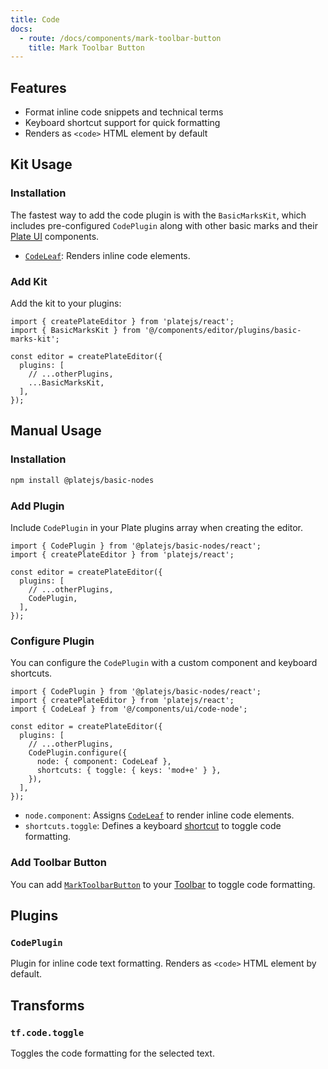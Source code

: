 ```yaml
---
title: Code
docs:
  - route: /docs/components/mark-toolbar-button
    title: Mark Toolbar Button
---
```


<ComponentPreview name="basic-marks-demo" />

<PackageInfo>

## Features

- Format inline code snippets and technical terms
- Keyboard shortcut support for quick formatting
- Renders as `<code>` HTML element by default

</PackageInfo>

## Kit Usage

<Steps>

### Installation

The fastest way to add the code plugin is with the `BasicMarksKit`, which includes pre-configured `CodePlugin` along with other basic marks and their [Plate UI](/docs/installation/plate-ui) components.

<ComponentSource name="basic-marks-kit" />

- [`CodeLeaf`](/docs/components/code-node): Renders inline code elements.

### Add Kit

Add the kit to your plugins:

```tsx
import { createPlateEditor } from 'platejs/react';
import { BasicMarksKit } from '@/components/editor/plugins/basic-marks-kit';

const editor = createPlateEditor({
  plugins: [
    // ...otherPlugins,
    ...BasicMarksKit,
  ],
});
```

</Steps>

## Manual Usage

<Steps>

### Installation

```bash
npm install @platejs/basic-nodes
```

### Add Plugin

Include `CodePlugin` in your Plate plugins array when creating the editor.

```tsx
import { CodePlugin } from '@platejs/basic-nodes/react';
import { createPlateEditor } from 'platejs/react';

const editor = createPlateEditor({
  plugins: [
    // ...otherPlugins,
    CodePlugin,
  ],
});
```

### Configure Plugin

You can configure the `CodePlugin` with a custom component and keyboard shortcuts.

```tsx
import { CodePlugin } from '@platejs/basic-nodes/react';
import { createPlateEditor } from 'platejs/react';
import { CodeLeaf } from '@/components/ui/code-node';

const editor = createPlateEditor({
  plugins: [
    // ...otherPlugins,
    CodePlugin.configure({
      node: { component: CodeLeaf },
      shortcuts: { toggle: { keys: 'mod+e' } },
    }),
  ],
});
```

- `node.component`: Assigns [`CodeLeaf`](/docs/components/code-node) to render inline code elements.
- `shortcuts.toggle`: Defines a keyboard [shortcut](/docs/plugin-shortcuts) to toggle code formatting.

### Add Toolbar Button

You can add [`MarkToolbarButton`](/docs/components/mark-toolbar-button) to your [Toolbar](/docs/toolbar) to toggle code formatting.

</Steps>

## Plugins

### `CodePlugin`

Plugin for inline code text formatting. Renders as `<code>` HTML element by default.

## Transforms

### `tf.code.toggle`

Toggles the code formatting for the selected text. 